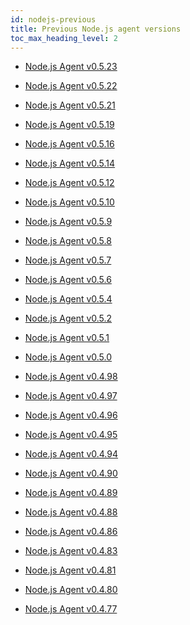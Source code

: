 ```yaml
---
id: nodejs-previous
title: Previous Node.js agent versions
toc_max_heading_level: 2
---
```


- [Node.js Agent v0.5.23](nodejs-0_5_23)

- [Node.js Agent v0.5.22](nodejs-0_5_22)

- [Node.js Agent v0.5.21](nodejs-0_5_21)

- [Node.js Agent v0.5.19](nodejs-0_5_19)

- [Node.js Agent v0.5.16](nodejs-0_5_16)

- [Node.js Agent v0.5.14](nodejs-0_5_14)

- [Node.js Agent v0.5.12](nodejs-0_5_12)

- [Node.js Agent v0.5.10](nodejs-0_5_10)

- [Node.js Agent v0.5.9](nodejs-0_5_9)

- [Node.js Agent v0.5.8](nodejs-0_5_8)

- [Node.js Agent v0.5.7](nodejs-0_5_7)

- [Node.js Agent v0.5.6](nodejs-0_5_6)

- [Node.js Agent v0.5.4](nodejs-0_5_4)

- [Node.js Agent v0.5.2](nodejs-0_5_2)

- [Node.js Agent v0.5.1](nodejs-0_5_1)

- [Node.js Agent v0.5.0](nodejs-0_5_0)

- [Node.js Agent v0.4.98](nodejs-0_4_98)

- [Node.js Agent v0.4.97](nodejs-0_4_97)

- [Node.js Agent v0.4.96](nodejs-0_4_96)

- [Node.js Agent v0.4.95](nodejs-0_4_95)

- [Node.js Agent v0.4.94](nodejs-0_4_94)

- [Node.js Agent v0.4.90](nodejs-0_4_90)

- [Node.js Agent v0.4.89](nodejs-0_4_89)

- [Node.js Agent v0.4.88](nodejs-0_4_88)

- [Node.js Agent v0.4.86](nodejs-0_4_86)

- [Node.js Agent v0.4.83](nodejs-0_4_83)

- [Node.js Agent v0.4.81](nodejs-0_4_81)

- [Node.js Agent v0.4.80](nodejs-0_4_80)

- [Node.js Agent v0.4.77](nodejs-0_4_77)
